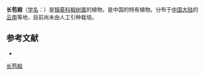 {{Speciesbox
| name = 长苞椴
| status = 
| status_system = 
| image =
| genus = Tilia
| species = chenmoui
| authority = Cheng
}}

'''长苞椴'''（[[学名|学名]]：{{lang|la|''Tilia chenmoui''}}）是[[锦葵科|锦葵科]][[椴树属|椴树属]]的植物，是中国的特有植物。分布于[[中国大陆|中国大陆]]的[[云南|云南]]等地，目前尚未由人工引种栽培。

== 参考文献 ==
<div class="references-small">
* {{cite web| url =http://www.bioinfo.cn/db05/KmzwSpecies.php?action=view&id=22506| title =长苞椴| work =《中国高等植物数据库全库》| publisher =中国科学院微生物研究所| author =昆明植物研究所| accessdate =2009-02-25| deadurl =yes| archiveurl =https://web.archive.org/web/20160305000108/http://www.bioinfo.cn/db05/KmzwSpecies.php?action=view&id=22506| archivedate =2016-03-05}}
</div>
{{Taxonbar|from=Q15231358}}

[[Category:椴树属|长苞椴]]


{{植物小作品}}